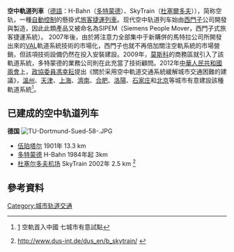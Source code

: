 '''空中軌道列車'''（[[德語|德語]]：H-Bahn（[[多特蒙德|多特蒙德]]）、SkyTrain（[[杜塞爾多夫|杜塞爾多夫]]）），简称空轨，一種[[自動控制|自動控制]]的懸掛式[[旅客捷運系統|旅客捷運列車]]。现代空中轨道列车始由[[西門子|西門子]]公司開發與製造，因此此類產品又被命名為SIPEM（Siemens People Mover，西門子式旅客捷運系統）。 2007年後，由於將注意力全部集中于新購併的馬特拉公司所開發出來的[[VAL|VAL]]軌道系統技術的市場化，西門子也就不再倍加關注空軌系統的市場營銷，但該項技術設備仍然在投入安裝建設。2009年，[[莫斯科|莫斯科]]的商務區就引入了該軌道系統，多特蒙德的業務公司則在此充當了技術顧問。2012年[[中華人民共和國|中華人民共和國]][[兩會|兩會]]上，[[政協委員|政協委員]][[馮幸耘|馮幸耘]]提出《關於采用空中軌道交通系統緩解城市交通困難的建議》，[[溫州|溫州]]、[[天津|天津]]、[[上海|上海]]、[[濟南|濟南]]、[[合肥|合肥]]、[[洛陽|洛陽]]、[[石家庄|石家庄]]和[[北京|北京]]等城市有意建設該種軌道系統<ref>[http://news.sina.com.tw/article/20120310/6127984.html] {{Wayback|url=http://news.sina.com.tw/article/20120310/6127984.html |date=20210426144350 }}空軌首入中國 七城市有意試點</ref>。

==已建成的空中轨道列车==
'''德国'''
[[File:TU-Dortmund-Sued-58-.JPG|thumb]]
* [[伍珀塔尔|伍珀塔尔]] 1901年 13.3 km
* [[多特蒙德|多特蒙德]] H-Bahn 1984年起 3km 
* [[杜塞尔多夫机场|杜塞尔多夫机场]] SkyTrain 2002年  2.5 km <ref>{{en}}http://www.dus-int.de/dus_en/b_skytrain/ {{Wayback|url=http://www.dus-int.de/dus_en/b_skytrain/ |date=20121108193301 }}</ref>

== 參考資料 ==
{{reflist}}


[[Category:城市轨道交通|Category:城市轨道交通]]